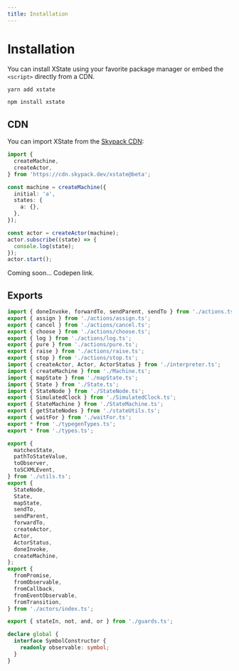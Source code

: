 ```yaml
---
title: Installation
---
```



# Installation

You can install XState using your favorite package manager or embed the `<script>` directly from a CDN.

<Tabs>
<TabItem value="yarn" label="yarn">

```bash
yarn add xstate
```

</TabItem>

<TabItem value="npm" label="npm">

```bash
npm install xstate
```

</TabItem>
</Tabs>

## CDN

You can import XState from the [Skypack CDN](https://www.skypack.dev/xstate@beta):

```ts
import {
  createMachine,
  createActor,
} from 'https://cdn.skypack.dev/xstate@beta';

const machine = createMachine({
  initial: 'a',
  states: {
    a: {},
  },
});

const actor = createActor(machine);
actor.subscribe((state) => {
  console.log(state);
});
actor.start();
```

Coming soon… Codepen link.

## Exports

```ts
import { doneInvoke, forwardTo, sendParent, sendTo } from './actions.ts';
export { assign } from './actions/assign.ts';
export { cancel } from './actions/cancel.ts';
export { choose } from './actions/choose.ts';
export { log } from './actions/log.ts';
export { pure } from './actions/pure.ts';
export { raise } from './actions/raise.ts';
export { stop } from './actions/stop.ts';
import { createActor, Actor, ActorStatus } from './interpreter.ts';
import { createMachine } from './Machine.ts';
import { mapState } from './mapState.ts';
import { State } from './State.ts';
import { StateNode } from './StateNode.ts';
export { SimulatedClock } from './SimulatedClock.ts';
export { StateMachine } from './StateMachine.ts';
export { getStateNodes } from './stateUtils.ts';
export { waitFor } from './waitFor.ts';
export * from './typegenTypes.ts';
export * from './types.ts';

export {
  matchesState,
  pathToStateValue,
  toObserver,
  toSCXMLEvent,
} from './utils.ts';
export {
  StateNode,
  State,
  mapState,
  sendTo,
  sendParent,
  forwardTo,
  createActor,
  Actor,
  ActorStatus,
  doneInvoke,
  createMachine,
};
export {
  fromPromise,
  fromObservable,
  fromCallback,
  fromEventObservable,
  fromTransition,
} from './actors/index.ts';

export { stateIn, not, and, or } from './guards.ts';

declare global {
  interface SymbolConstructor {
    readonly observable: symbol;
  }
}
```
